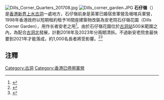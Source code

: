 [[File:Dills_Corner_Quarters_201708.jpg|thumb]]
[[File:Dills_corner_garden.JPG|thumb]]
'''石仔嶺'''（{{lang-en|Dills Corner}}）是[[香港|香港]][[新界|新界]][[上水|上水]][[古洞|古洞]]一處地方，石仔嶺前身是英軍已婚宿舍軍營及啹喀兵軍營，1998年香港政府以短期租約租予16間座建築物改裝為安老院石仔嶺花園（Dills Corner Garden），用作长者安老之用<ref>{{Cite web |url=http://www.gpa.gov.hk/chinese/manage/nt.html |title=存档副本 |accessdate=2014-09-08 |archive-date=2014-09-07 |archive-url=https://web.archive.org/web/20140907095607/http://www.gpa.gov.hk/chinese/manage/nt.html |dead-url=no }}</ref>。由於石仔嶺花園位於[[古洞站|古洞站]]500米範圍之內，為配合[[古洞北|古洞北]]發展，計劃2018年及2023年分兩期清拆。不過新安老院舍最快要到2021年才能落成，約1,000名長者將受影響。<ref>{{cite news|title=香港打卡：古洞前英軍軍營將淹沒|url=http://hk.on.cc/hk/bkn/cnt/news/20150606/bkn-20150606090032873-0606_00822_001.html|accessdate=2017-08-08|publisher=東方日報|date=2015-06-06|archive-date=2017-08-08|archive-url=https://web.archive.org/web/20170808193133/http://hk.on.cc/hk/bkn/cnt/news/20150606/bkn-20150606090032873-0606_00822_001.html|dead-url=no}}</ref><ref>{{cite web|url=https://news.tvb.com/local/5f7930cc34b031f23ff172f6/古洞石仔嶺安老院因東北發展清拆-院友七月底全部搬遷 |title=古洞石仔嶺安老院因東北發展清拆 院友七月底全部搬遷,2020-10-04,TVB无线新闻}}</ref>

==注釋==
<references />

{{hk-geo-stub}}

[[Category:古洞|Category:古洞]]
[[Category:香港已停用軍營|Category:香港已停用軍營]]
